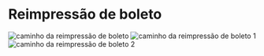 # Reimpressão de boleto

![caminho da reimpressão de boleto](../../../../static/img/reimpressao_boleto.png)
![caminho da reimpressão de boleto 1](../../../../static/img/reimpressao_boleto_1.png)
![caminho da reimpressão de boleto 2](../../../../static/img/reimpressao_boleto_2.png)

